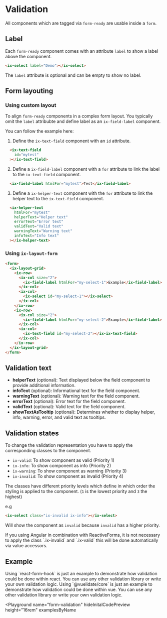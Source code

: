 
# Validation

All components which are tagged via `form-ready` are usable inside a `form`.

## Label

Each `form-ready` component comes with an attribute `label` to show a label above the component.

```html
<ix-select label="Demo"></ix-select>
```

The `label` attribute is optional and can be empty to show no label.

## Form layouting

### Using custom layout

To align `form-ready` components in a complex form layout. You typically omit the `label` attribubte and define label
as an `ix-field-label` component.

You can follow the example here:

1. Define the `ix-text-field` component with an `id` attribute.

```html
  <ix-text-field
    id="mytest"
  ></ix-text-field>
```

2. Define a `ix-field-label` component with a `for` attribute to link the label to the `ix-text-field` component.

```html
  <ix-field-label htmlFor="mytest">Test</ix-field-label>
```

3. Define a `ix-helper-text` component with the `for` attribute to link the helper text to the `ix-text-field` component.

```html
  <ix-helper-text
    htmlFor="mytest"
    helperText="Helper text"
    errorText="Error text"
    validText="Valid text"
    warningText="Warning text"
    infoText="Info text"
  ></ix-helper-text>
```

### Using `ix-layout-form`

```html
<form>
  <ix-layout-grid>
    <ix-row>
      <ix-col size="2">
        <ix-field-label htmlFor="my-select-1">Example</ix-field-label>
      </ix-col>
      <ix-col>
        <ix-select id="my-select-1"></ix-select>
      </ix-col>
    </ix-row>
    <ix-row>
      <ix-col size="2">
        <ix-field-label htmlFor="my-select-2">Example</ix-field-label>
      </ix-col>
      <ix-col>
        <ix-text-field id="my-select-2"></ix-ix-text-field>
      </ix-col>
    </ix-row>
  </ix-layout-grid>
</form>
```

## Validation text

- **helperText** (optional): Text displayed below the field component to provide additional information.
- **infoText** (optional): Informational text for the field component.
- **warningText** (optional): Warning text for the field component.
- **errorText** (optional): Error text for the field component.
- **validText** (optional): Valid text for the field component.
- **showTextAsTooltip** (optional): Determines whether to display helper, info, warning, error, and valid text as tooltips.

## Validation states

To change the validation representation you have to apply the corresponding classes to the component.

- `ix-valid`: To show component as valid (Priority 1)
- `ix-info`: To show component as info (Priority 2)
- `ix-warning`: To show component as warning (Priority 3)
- `ix-invalid`: To show component as invalid (Priority 4)

The classes have different priority levels which define in which order the styling is applied to the component. (`1` is the lowest priority and `3` the highest)

e.g

```html
<ix-select class="ix-invalid ix-info"></ix-select>
```

Will show the component as `invalid` because `invalid` has a higher priority.

<Admonition type="tip" icon="💡" title="Did you using Angular?">
  If you using Angular in combination with ReactiveForms, it is not necessary to apply the class `.ix-invalid` and `.ix-valid` this will be done automatically via value accessors.
</Admonition>


## Example

<Admonition type="tip" icon="💡" title="Just an example">
 Using `react-form-hook` is just an example to demonstrate how validation could be done
 within react. You can use any other validation library or write your own validation logic.
</Admonition>

<Admonition type="tip" icon="💡" title="Just an example">
 Using `@vuelidate/core` is just an example to demonstrate how validation could be done
 within vue. You can use any other validation library or write your own validation logic.
</Admonition>

<Playground
name="form-validation"
hideInitalCodePreview
height="16rem"
examplesByName
></Playground>

